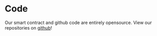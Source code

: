 # Code

Our smart contract and github code are entirely opensource. View our repositories on [github](https://github.com/elfDAO)!
